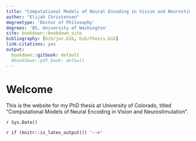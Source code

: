 ```yaml
---
title: "Computational Models of Neural Encoding in Vision and Neurostimulation"
author: "Elijah Christensen"
degreetype: 'Doctor of Philosophy'
degrees: 'BS, University of Washington'
site: bookdown::bookdown_site
bibliography: [bib/jov.bib, bib/thesis.bib]
link-citations: yes
output:
  bookdown::gitbook: default
  #bookdown::pdf_book: default
---
```


# Welcome {-}

This is the website for my PhD thesis at University of Colorado, titled "Computational Models of Neural Encoding in Vision and Neurostimulation".

`r Sys.Date()`

`r if (knitr::is_latex_output()) '-->'`
